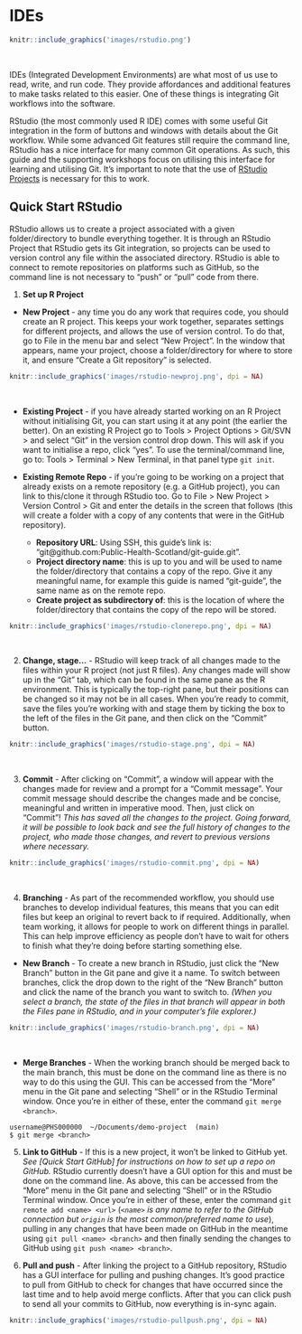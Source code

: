 \newpage

# IDEs

```r
knitr::include_graphics('images/rstudio.png')
```
&nbsp;


IDEs (Integrated Development Environments) are what most of us use to read, write, and run code. They provide affordances and additional features to make tasks related to this easier. One of these things is integrating Git workflows into the software.

RStudio (the most commonly used R IDE) comes with some useful Git integration in the form of buttons and windows with details about the Git workflow. While some advanced Git features still require the command line, RStudio has a nice interface for many common Git operations. As such, this guide and the supporting workshops focus on utilising this interface for learning and utilising Git. It's important to note that the use of [RStudio Projects](https://support.posit.co/hc/en-us/articles/200526207-Using-RStudio-Projects) is necessary for this to work.

## Quick Start RStudio {-}

RStudio allows us to create a project associated with a given folder/directory to bundle everything together. It is through an RStudio Project that RStudio gets its Git integration, so projects can be used to version control any file within the associated directory. RStudio is able to connect to remote repositories on platforms such as GitHub, so the command line is not necessary to "push" or "pull" code from there.

1. **Set up R Project** 

- **New Project** - any time you do any work that requires code, you should create an R project. This keeps your work together, separates settings for different projects, and allows the use of version control. To do that, go to File in the menu bar and select "New Project". In the window that appears, name your project, choose a folder/directory for where to store it, and ensure "Create a Git repository" is selected.

```r
knitr::include_graphics('images/rstudio-newproj.png', dpi = NA)
```
&nbsp;

- **Existing Project** - if you have already started working on an R Project without initialising Git, you can start using it at any point (the earlier the better). On an existing R Project go to Tools > Project Options > Git/SVN > and select "Git" in the version control drop down. This will ask if you want to initialise a repo, click "yes". To use the terminal/command line, go to: Tools > Terminal > New Terminal, in that panel type `git init`.

- **Existing Remote Repo** - if you're going to be working on a project that already exists on a remote repository (e.g. a GitHub project), you can link to this/clone it through RStudio too. Go to File > New Project > Version Control > Git and enter the details in the screen that follows (this will create a folder with a copy of any contents that were in the GitHub repository).

    * **Repository URL**: Using SSH, this guide's link is: "git@github.com:Public-Health-Scotland/git-guide.git".
    * **Project directory name**: this is up to you and will be used to name the folder/directory that contains a copy of the repo. Give it any meaningful name, for example this guide is named "git-guide", the same name as on the remote repo.
    * **Create project as subdirectory of**: this is the location of where the folder/directory that contains the copy of the repo will be stored. 

```r
knitr::include_graphics('images/rstudio-clonerepo.png', dpi = NA)
```
&nbsp;

2. **Change, stage...** - RStudio will keep track of all changes made to the files within your R project (not just R files). Any changes made will show up in the "Git" tab, which can be found in the same pane as the R environment. This is typically the top-right pane, but their positions can be changed so it may not be in all cases. When you're ready to commit, save the files you're working with and stage them by ticking the box to the left of the files in the Git pane, and then click on the "Commit" button.

```r
knitr::include_graphics('images/rstudio-stage.png', dpi = NA)
```
&nbsp;

3. **Commit** - After clicking on "Commit", a window will appear with the changes made for review and a prompt for a "Commit message". Your commit message should describe the changes made and be concise, meaningful and written in imperative mood. Then, just click on "Commit"! *This has saved all the changes to the project. Going forward, it will be possible to look back and see the full history of changes to the project, who made those changes, and revert to previous versions where necessary.*

```r
knitr::include_graphics('images/rstudio-commit.png', dpi = NA)
```
&nbsp;

4. **Branching** - As part of the recommended workflow, you should use branches to develop individual features, this means that you can edit files but keep an original to revert back to if required. Additionally, when team working, it allows for people to work on different things in parallel. This can help improve efficiency as people don't have to wait for others to finish what they're doing before starting something else.  

- **New Branch** - To create a new branch in RStudio, just click the "New Branch" button in the Git pane and give it a name. To switch between branches, click the drop down to the right of the "New Branch" button and click the name of the branch you want to switch to. *(When you select a branch, the state of the files in that branch will appear in both the Files pane in RStudio, and in your computer's file explorer.)*

```r
knitr::include_graphics('images/rstudio-branch.png', dpi = NA)
```
&nbsp;

- **Merge Branches** - When the working branch should be merged back to the main branch, this must be done on the command line as there is no way to do this using the GUI. This can be accessed from the "More" menu in the Git pane and selecting "Shell" or in the RStudio Terminal window. Once you're in either of these, enter the command `git merge <branch>`.

```
username@PHS000000  ~/Documents/demo-project  (main)
$ git merge <branch>
```

5. **Link to GitHub** - If this is a new project, it won't be linked to GitHub yet. *See [Quick Start GitHub] for instructions on how to set up a repo on GitHub.* RStudio currently doesn't have a GUI option for this and must be done on the command line. As above, this can be accessed from the "More" menu in the Git pane and selecting "Shell" or in the RStudio Terminal window. Once you're in either of these, enter the command `git remote add <name> <url>` (*`<name>` is any name to refer to the GitHub connection but `origin` is the most common/preferred name to use*), pulling in any changes that have been made on GitHub in the meantime using `git pull <name> <branch>` and then finally sending the changes to GitHub using `git push <name> <branch>`.

6. **Pull and push** - After linking the project to a GitHub repository, RStudio has a GUI interface for pulling and pushing changes. It's good practice to pull from GitHub to check for changes that have occurred since the last time and to help avoid merge conflicts. After that you can click push to send all your commits to GitHub, now everything is in-sync again.

```r
knitr::include_graphics('images/rstudio-pullpush.png', dpi = NA)
```
&nbsp;

